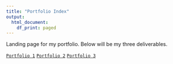 ```yaml
---
title: "Portfolio Index"
output:
  html_document:
    df_print: paged
---
```

Landing page for my portfolio.
Below will be my three deliverables.

[`Portfolio 1`](https://vthao9.github.io/portfolio/portfolio1)
[`Portfolio 2`](https://vthao9.github.io/portfolio/portfolio1)
[`Portfolio 3`](https://vthao9.github.io/portfolio/portfolio1)
